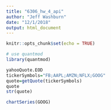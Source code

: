 ```yaml
---
title: "6306_hw_4_api"
author: "Jeff Washburn"
date: "12/1/2018"
output: html_document
---
```


```r
knitr::opts_chunk$set(echo = TRUE)

# use quantmod
library(quantmod)
```

```r
yahooQuote.EOD
tickerSymbols="FB;AAPL;AMZN;NFLX;GOOG"
quote=getQuote(tickerSymbols)
quote
str(quote)
```

```r
chartSeries(GOOG)
```